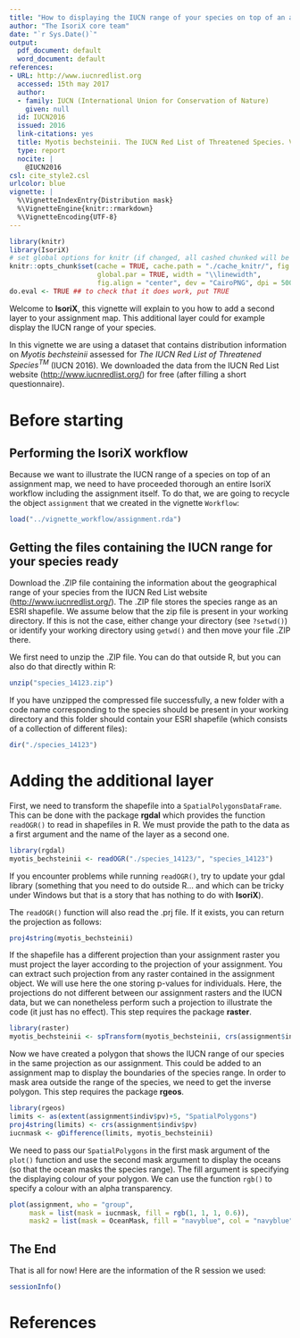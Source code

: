 ```yaml
---
title: "How to displaying the IUCN range of your species on top of an assignment map in IsoriX?"
author: "The IsoriX core team"
date: "`r Sys.Date()`"
output:
  pdf_document: default
  word_document: default
references:
- URL: http://www.iucnredlist.org
  accessed: 15th may 2017
  author:
  - family: IUCN (International Union for Conservation of Nature)
    given: null
  id: IUCN2016
  issued: 2016
  link-citations: yes
  title: Myotis bechsteinii. The IUCN Red List of Threatened Species. Version 2017-1
  type: report
  nocite: |
    @IUCN2016
csl: cite_style2.csl
urlcolor: blue
vignette: |
  %\VignetteIndexEntry{Distribution mask}
  %\VignetteEngine{knitr::rmarkdown}
  %\VignetteEncoding{UTF-8}
---
```


```r
library(knitr)
library(IsoriX)
# set global options for knitr (if changed, all cashed chunked will be rerun!)
knitr::opts_chunk$set(cache = TRUE, cache.path = "./cache_knitr/", fig.path = "./fig_knitr/",
                      global.par = TRUE, width = "\\linewidth",
                      fig.align = "center", dev = "CairoPNG", dpi = 500)
do.eval <- TRUE ## to check that it does work, put TRUE
```

Welcome to __IsoriX__, this vignette will explain to you how to add a second layer to your assignment map.
This additional layer could for example display the IUCN range of your species.

In this vignette we are using a dataset that contains distribution information on *Myotis bechsteinii* assessed for *The IUCN Red
List of Threatened Species^TM^* (IUCN 2016). We downloaded the data from the IUCN Red List website ([http://www.iucnredlist.org/](http://www.iucnredlist.org/)) for free (after filling a short questionnaire).


# Before starting

## Performing the IsoriX workflow

Because we want to illustrate the IUCN range of a species on top of an assignment map, we need to have proceeded thorough an entire IsoriX workflow including the assignment itself. To do that, we are going to recycle the object `assignment` that we created in the vignette `Workflow`:


```r
load("../vignette_workflow/assignment.rda")
```

## Getting the files containing the IUCN range for your species ready

Download the .ZIP file containing the information about the geographical range of your species from the IUCN Red List website ([http://www.iucnredlist.org/](http://www.iucnredlist.org/)). 
The .ZIP file stores the species range as an ESRI shapefile. We assume below that the zip file is present in your working directory. If this is not the case, either change your directory (see ```?setwd()```) or identify your working directory using ```getwd()``` and then move your file .ZIP there.

We first need to unzip the .ZIP file. You can do that outside R, but you can also do that directly within R:

```r
unzip("species_14123.zip")
```

If you have unzipped the compressed file successfully, a new folder with a code name corresponding to the species should be present in your working directory and this folder should contain your ESRI shapefile (which consists of a collection of different files):

```r
dir("./species_14123")
```


# Adding the additional layer

First, we need to transform the shapefile into a ```SpatialPolygonsDataFrame```. This can be done with the package __rgdal__ which provides the function `readOGR()` to read in shapefiles in R.
We must provide the path to the data as a first argument and the name of the layer as a second one.

```r
library(rgdal)
myotis_bechsteinii <- readOGR("./species_14123/", "species_14123")
```

If you encounter problems while running `readOGR()`, try to update your gdal library (something that you need to do outside R... and which can be tricky under Windows but that is a story that has nothing to do with __IsoriX__).

The `readOGR()` function will also read the .prj file.  If it exists, you can return the projection as follows:

```r
proj4string(myotis_bechsteinii)
```

If the shapefile has a different projection than your assignment raster you must project the layer according to the projection of your assignment. You can extract such projection from any raster contained in the assignment object. We will use here the one storing p-values for individuals. Here, the projections do not different between our assignment rasters and the IUCN data, but we can nonetheless perform such a projection to illustrate the code (it just has no effect). This step requires the package __raster__.

```r
library(raster)
myotis_bechsteinii <- spTransform(myotis_bechsteinii, crs(assignment$indiv$pv))
```

Now we have created a polygon that shows the IUCN range of our species in the same projection as our assignment.
This could be added to an assignment map to display the boundaries of the species range. In order to mask area outside the range of the species, we need to get the inverse polygon. This step requires the package __rgeos__.

```r
library(rgeos)
limits <- as(extent(assignment$indiv$pv)+5, "SpatialPolygons")
proj4string(limits) <- crs(assignment$indiv$pv)
iucnmask <- gDifference(limits, myotis_bechsteinii)  
```

We need to pass our ```SpatialPolygons``` in the first mask argument of the `plot()` function and use the second mask argument to display the oceans (so that the ocean masks the species range).
The fill argument is specifying the displaying colour of your polygon.
We can use the function `rgb()` to specify a colour with an alpha transparency.

```r
plot(assignment, who = "group",
     mask = list(mask = iucnmask, fill = rgb(1, 1, 1, 0.6)),
     mask2 = list(mask = OceanMask, fill = "navyblue", col = "navyblue"))
```


## The End

That is all for now! Here are the information of the R session we used:

```r
sessionInfo()
```

# References






